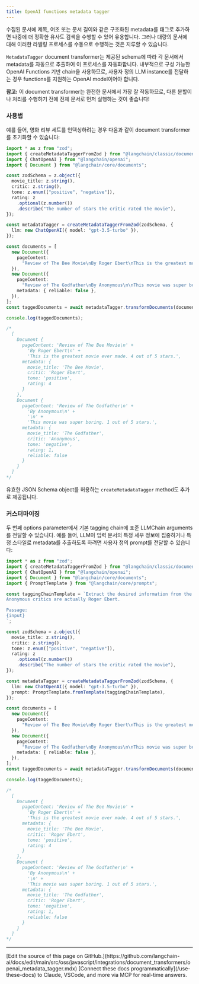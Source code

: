 ```yaml
---
title: OpenAI functions metadata tagger
---
```


수집된 문서에 제목, 어조 또는 문서 길이와 같은 구조화된 metadata를 태그로 추가하면 나중에 더 정확한 유사도 검색을 수행할 수 있어 유용합니다. 그러나 대량의 문서에 대해 이러한 라벨링 프로세스를 수동으로 수행하는 것은 지루할 수 있습니다.

`MetadataTagger` document transformer는 제공된 schema에 따라 각 문서에서 metadata를 자동으로 추출하여 이 프로세스를 자동화합니다. 내부적으로 구성 가능한 OpenAI Functions 기반 chain을 사용하므로, 사용자 정의 LLM instance를 전달하는 경우 functions를 지원하는 OpenAI model이어야 합니다.

**참고:** 이 document transformer는 완전한 문서에서 가장 잘 작동하므로, 다른 분할이나 처리를 수행하기 전에 전체 문서로 먼저 실행하는 것이 좋습니다!

### 사용법

예를 들어, 영화 리뷰 세트를 인덱싱하려는 경우 다음과 같이 document transformer를 초기화할 수 있습니다:

```typescript
import * as z from "zod";
import { createMetadataTaggerFromZod } from "@langchain/classic/document_transformers/openai_functions";
import { ChatOpenAI } from "@langchain/openai";
import { Document } from "@langchain/core/documents";

const zodSchema = z.object({
  movie_title: z.string(),
  critic: z.string(),
  tone: z.enum(["positive", "negative"]),
  rating: z
    .optional(z.number())
    .describe("The number of stars the critic rated the movie"),
});

const metadataTagger = createMetadataTaggerFromZod(zodSchema, {
  llm: new ChatOpenAI({ model: "gpt-3.5-turbo" }),
});

const documents = [
  new Document({
    pageContent:
      "Review of The Bee Movie\nBy Roger Ebert\nThis is the greatest movie ever made. 4 out of 5 stars.",
  }),
  new Document({
    pageContent:
      "Review of The Godfather\nBy Anonymous\n\nThis movie was super boring. 1 out of 5 stars.",
    metadata: { reliable: false },
  }),
];
const taggedDocuments = await metadataTagger.transformDocuments(documents);

console.log(taggedDocuments);

/*
  [
    Document {
      pageContent: 'Review of The Bee Movie\n' +
        'By Roger Ebert\n' +
        'This is the greatest movie ever made. 4 out of 5 stars.',
      metadata: {
        movie_title: 'The Bee Movie',
        critic: 'Roger Ebert',
        tone: 'positive',
        rating: 4
      }
    },
    Document {
      pageContent: 'Review of The Godfather\n' +
        'By Anonymous\n' +
        '\n' +
        'This movie was super boring. 1 out of 5 stars.',
      metadata: {
        movie_title: 'The Godfather',
        critic: 'Anonymous',
        tone: 'negative',
        rating: 1,
        reliable: false
      }
    }
  ]
*/
```

유효한 JSON Schema object를 허용하는 `createMetadataTagger` method도 추가로 제공됩니다.

### 커스터마이징

두 번째 options parameter에서 기본 tagging chain에 표준 LLMChain arguments를 전달할 수 있습니다.
예를 들어, LLM이 입력 문서의 특정 세부 정보에 집중하거나 특정 스타일로 metadata를 추출하도록 하려면 사용자 정의 prompt를 전달할 수 있습니다:

```typescript
import * as z from "zod";
import { createMetadataTaggerFromZod } from "@langchain/classic/document_transformers/openai_functions";
import { ChatOpenAI } from "@langchain/openai";
import { Document } from "@langchain/core/documents";
import { PromptTemplate } from "@langchain/core/prompts";

const taggingChainTemplate = `Extract the desired information from the following passage.
Anonymous critics are actually Roger Ebert.

Passage:
{input}
`;

const zodSchema = z.object({
  movie_title: z.string(),
  critic: z.string(),
  tone: z.enum(["positive", "negative"]),
  rating: z
    .optional(z.number())
    .describe("The number of stars the critic rated the movie"),
});

const metadataTagger = createMetadataTaggerFromZod(zodSchema, {
  llm: new ChatOpenAI({ model: "gpt-3.5-turbo" }),
  prompt: PromptTemplate.fromTemplate(taggingChainTemplate),
});

const documents = [
  new Document({
    pageContent:
      "Review of The Bee Movie\nBy Roger Ebert\nThis is the greatest movie ever made. 4 out of 5 stars.",
  }),
  new Document({
    pageContent:
      "Review of The Godfather\nBy Anonymous\n\nThis movie was super boring. 1 out of 5 stars.",
    metadata: { reliable: false },
  }),
];
const taggedDocuments = await metadataTagger.transformDocuments(documents);

console.log(taggedDocuments);

/*
  [
    Document {
      pageContent: 'Review of The Bee Movie\n' +
        'By Roger Ebert\n' +
        'This is the greatest movie ever made. 4 out of 5 stars.',
      metadata: {
        movie_title: 'The Bee Movie',
        critic: 'Roger Ebert',
        tone: 'positive',
        rating: 4
      }
    },
    Document {
      pageContent: 'Review of The Godfather\n' +
        'By Anonymous\n' +
        '\n' +
        'This movie was super boring. 1 out of 5 stars.',
      metadata: {
        movie_title: 'The Godfather',
        critic: 'Roger Ebert',
        tone: 'negative',
        rating: 1,
        reliable: false
      }
    }
  ]
*/
```

---

<Callout icon="pen-to-square" iconType="regular">
    [Edit the source of this page on GitHub.](https://github.com/langchain-ai/docs/edit/main/src/oss/javascript/integrations/document_transformers/openai_metadata_tagger.mdx)
</Callout>
<Tip icon="terminal" iconType="regular">
    [Connect these docs programmatically](/use-these-docs) to Claude, VSCode, and more via MCP for    real-time answers.
</Tip>
